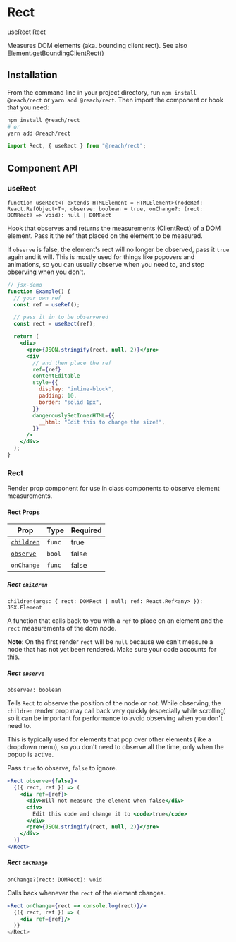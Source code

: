 
<SEO title="Rect" description="Measures a DOM node's bounding box in React" />

# Rect

<TOC>
  <TOCList>
    <TOCLink href="#userect">useRect</TOCLink>
    <TOCLink href="#rect-1">Rect</TOCLink>
  </TOCList>
</TOC>

Measures DOM elements (aka. bounding client rect). See also [Element.getBoundingClientRect()](https://developer.mozilla.org/en-US/docs/Web/API/Element/getBoundingClientRect)

## Installation

From the command line in your project directory, run `npm install @reach/rect` or `yarn add @reach/rect`. Then import the component or hook that you need:

```bash
npm install @reach/rect
# or
yarn add @reach/rect
```

```js
import Rect, { useRect } from "@reach/rect";
```

## Component API

### useRect

`function useRect<T extends HTMLElement = HTMLElement>(nodeRef: React.RefObject<T>, observe: boolean = true, onChange?: (rect: DOMRect) => void): null | DOMRect`

Hook that observes and returns the measurements (ClientRect) of a DOM element. Pass it the ref that placed on the element to be measured.

If `observe` is false, the element's rect will no longer be observed, pass it `true` again and it will. This is mostly used for things like popovers and animations, so you can usually observe when you need to, and stop observing when you don't.

```jsx
// jsx-demo
function Example() {
  // your own ref
  const ref = useRef();

  // pass it in to be observered
  const rect = useRect(ref);

  return (
    <div>
      <pre>{JSON.stringify(rect, null, 2)}</pre>
      <div
        // and then place the ref
        ref={ref}
        contentEditable
        style={{
          display: "inline-block",
          padding: 10,
          border: "solid 1px",
        }}
        dangerouslySetInnerHTML={{
          __html: "Edit this to change the size!",
        }}
      />
    </div>
  );
}
```

### Rect

Render prop component for use in class components to observe element measurements.

#### Rect Props

| Prop                         | Type   | Required |
| ---------------------------- | ------ | -------- |
| [`children`](#rect-children) | `func` | true     |
| [`observe`](#rect-observe)   | `bool` | false    |
| [`onChange`](#rect-onchange) | `func` | false    |

##### Rect `children`

`children(args: { rect: DOMRect | null; ref: React.Ref<any> }): JSX.Element`

A function that calls back to you with a `ref` to place on an element and the `rect` measurements of the dom node.

**Note**: On the first render `rect` will be `null` because we can't measure a node that has not yet been rendered. Make sure your code accounts for this.

##### Rect `observe`

`observe?: boolean`

Tells `Rect` to observe the position of the node or not. While observing, the `children` render prop may call back very quickly (especially while scrolling) so it can be important for performance to avoid observing when you don't need to.

This is typically used for elements that pop over other elements (like a dropdown menu), so you don't need to observe all the time, only when the popup is active.

Pass `true` to observe, `false` to ignore.

```jsx
<Rect observe={false}>
  {({ rect, ref }) => (
    <div ref={ref}>
      <div>Will not measure the element when false</div>
      <div>
        Edit this code and change it to <code>true</code>
      </div>
      <pre>{JSON.stringify(rect, null, 2)}</pre>
    </div>
  )}
</Rect>
```

##### Rect `onChange`

`onChange?(rect: DOMRect): void`

Calls back whenever the `rect` of the element changes.

```jsx
<Rect onChange={rect => console.log(rect)}/>
  {({ rect, ref }) => (
    <div ref={ref}/>
  )}
</Rect>
```

